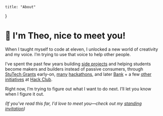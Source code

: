 
	title: "About"
}


# 👋 I'm Theo, nice to meet you!

When I taught myself to code at eleven, I unlocked a new world of creativity and my voice. I’m trying to use that voice to help other people.

I’ve spent the past few years building [side projects](https://tempus.im) and helping students become makers and builders instead of passive consumers, through [StuTech Grants](https://grants.stutech.org) early-on, [many](https://2019.windyhacks.com/) [hackathons](https://hackpenn.com), and later [Bank](https://bank.hackclub.com) + a few [other](https://hackclub.com/amas/) [initiatives](https://twitter.com/theombl/status/1263183034519617536) at [Hack Club](https://hackclub.com).

Right now, I’m trying to figure out what I want to do next. I’ll let you know when I figure it out. 


_(If you've read this far, I'd love to meet you—check out my [standing invitation](/invitation))_

